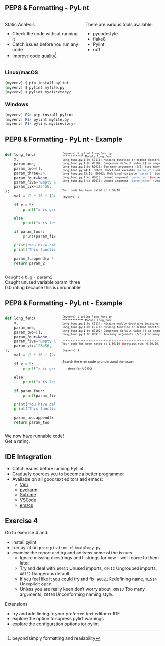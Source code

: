 ## PEP8 & Formatting - PyLint {.smaller}

:::: {.columns}
::: {.column width="50%"}
Static Analysis

- Check the code without running it
- Catch issues before you run any code
- Improve code quality^[beyond simply formatting and readability]
:::
::: {.column width="50%"}
There are various tools available:

- pycodestyle
- flake8
- Pylint
- ruff
:::
::::

::: {.panel-tabset}

### Linux/macOS

```bash
(myvenv) $ pip install pylint
(myvenv) $ pylint myfile.py
(myvenv) $ pylint mydirectory/
```

### Windows

```powershell
(myvenv) PS> pip install pylint
(myvenv) PS> pylint myfile.py
(myvenv) PS> pylint mydirectory/
```
:::


## PEP8 & Formatting - PyLint - Example {.smaller}

:::: {.columns}
::: {.column width="50%"}
```python
def long_func(
    x,
    param_one,
    param_two=[],
    param_three=24,
    param_four=None,
    param_five="Empty Report",
    param_six=123456,
):
    val = 12 * 16 + (24) - 10 * param_one + param_six

    if x > 5:
        print("x is greater than 5")

    else:
        print("x is less than or equal to 5")

    if param_four:
        print(param_five)

    print("You have called long_func.")
    print("This function has several params.")

    param_2.append(x * val)
    return param_2
```
:::
::: {.column style="font-size: 75%;"}
```bash
(myvenv) $ pylint long_func.py
************* Module long_func
long_func.py:1:0: C0116: Missing function or method docstring (missing-function-docstring)
long_func.py:1:0: W0102: Dangerous default value [] as argument (dangerous-default-value)
long_func.py:1:0: R0913: Too many arguments (7/5) (too-many-arguments)
long_func.py:24:4: E0602: Undefined variable 'param_2' (undefined-variable)
long_func.py:25:11: E0602: Undefined variable 'param_2' (undefined-variable)
long_func.py:4:4: W0613: Unused argument 'param_two' (unused-argument)
long_func.py:5:4: W0613: Unused argument 'param_three' (unused-argument)

------------------------------------------------------------------
Your code has been rated at 0.00/10

(myvenv) $

```
:::
::::

::: {.notes}
Caught a bug - param2\
Caught unused variable param_three\
0.0 rating because this is unrunnable!
:::

## PEP8 & Formatting - PyLint - Example {.smaller}

:::: {.columns}
::: {.column width="50%"}
```python
def long_func(
    x,
    param_one,
    param_two=[],
    param_four=None,
    param_five="Empty Report",
    param_six=123456,
):
    val = 12 * 16 + (24) - 10 * param_one + param_six

    if x > 5:
        print("x is greater than 5")

    else:
        print("x is less than or equal to 5")

    if param_four:
        print(param_five)

    print("You have called long_func.")
    print("This function has several params.")

    param_two.append(x * val)
    return param_two
```
:::
::: {.column style="font-size: 75%;"}
```bash
(myvenv) $ pylint long_func.py
************* Module long_func
long_func.py:1:0: C0114: Missing module docstring (missing-module-docstring)
long_func.py:1:0: C0116: Missing function or method docstring (missing-function-docstring)
long_func.py:1:0: W0102: Dangerous default value [] as argument (dangerous-default-value)
long_func.py:1:0: R0913: Too many arguments (6/5) (too-many-arguments)

------------------------------------------------------------------
Your code has been rated at 6.36/10 (previous run: 0.00/10, +6.36)

(myvenv) $

```
\
Search the error code to understand the issue:

- [docs for W0102](https://pylint.pycqa.org/en/latest/user_guide/messages/warning/dangerous-default-value.html)

:::
::::

::: {.notes}
We now have runnable code!\
Get a rating.
:::


## IDE Integration {.smaller}

- Catch issues before running PyLint
- Gradually coerces you to become a better programmer
- Available on all good text editors and emacs:
  - [Vim](https://www.vimfromscratch.com/articles/vim-for-python)
  - [pycharm](https://www.jetbrains.com/pycharm/)
  - [Sublime](https://packagecontrol.io/packages/SublimeLinter-pylint)
  - [VSCode](https://code.visualstudio.com/docs/python/linting)
  - [emacs](https://www.emacswiki.org/emacs/PythonProgrammingInEmacs)


## Exercise 4 {.smaller}

Go to exercise 4 and:

- install pylint
- run pylint on `precipitation_climatology.py`
- examine the report and try and address some of the issues.
  - Ignore missing docstrings and f-strings for now - we'll come to them later.
  - Try and deal with: `W0611` Unused imports, `C0412` Ungrouped imports, `W0102` Dangerous default
  - If you feel like it you could try and fix: `W0621` Redefining name, `W1514` Unexplicit open
  - Unless you are really keen don't worry about: `R0913` Too many arguments, `C0103` Unconforming naming style.

Extensions:

- try and add linting to your preferred text editor or IDE
- explore the option to supress pylint warnings
- explore the configuration options for pylint


